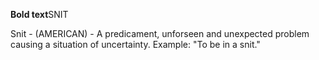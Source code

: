 '''Bold text'''SNIT

Snit - (AMERICAN) - A predicament, unforseen and unexpected problem causing a situation of uncertainty. Example: "To be in a snit."